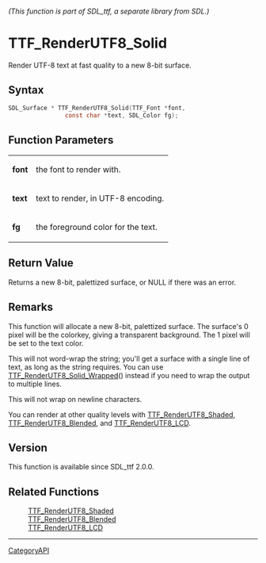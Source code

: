 ====== (This function is part of SDL_ttf, a separate library from SDL.) ======
= TTF_RenderUTF8_Solid =

Render UTF-8 text at fast quality to a new 8-bit surface.

== Syntax ==

<syntaxhighlight lang='c'>
SDL_Surface * TTF_RenderUTF8_Solid(TTF_Font *font,
                const char *text, SDL_Color fg);
</syntaxhighlight>

== Function Parameters ==

{|
|'''font'''
|the font to render with.
|-
|'''text'''
|text to render, in UTF-8 encoding.
|-
|'''fg'''
|the foreground color for the text.
|}

== Return Value ==

Returns a new 8-bit, palettized surface, or NULL if there was an error.

== Remarks ==

This function will allocate a new 8-bit, palettized surface. The surface's
0 pixel will be the colorkey, giving a transparent background. The 1 pixel
will be set to the text color.

This will not word-wrap the string; you'll get a surface with a single line
of text, as long as the string requires. You can use
[[TTF_RenderUTF8_Solid_Wrapped]]() instead if you need to wrap the output
to multiple lines.

This will not wrap on newline characters.

You can render at other quality levels with [[TTF_RenderUTF8_Shaded]],
[[TTF_RenderUTF8_Blended]], and [[TTF_RenderUTF8_LCD]].

== Version ==

This function is available since SDL_ttf 2.0.0.

== Related Functions ==

:[[TTF_RenderUTF8_Shaded]]
:[[TTF_RenderUTF8_Blended]]
:[[TTF_RenderUTF8_LCD]]

----
[[CategoryAPI]]


